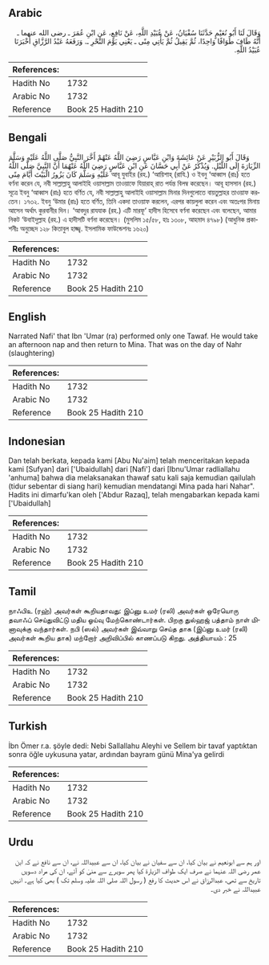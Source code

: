 ## Arabic


<div dir="rtl" lang="ar" style={{fontSize:'larger',backgroundColor:'#f8f9fa',padding:20}}>
وَقَالَ لَنَا أَبُو نُعَيْمٍ حَدَّثَنَا سُفْيَانُ، عَنْ عُبَيْدِ اللَّهِ، عَنْ نَافِعٍ، عَنِ ابْنِ عُمَرَ ـ رضى الله عنهما ـ أَنَّهُ طَافَ طَوَافًا وَاحِدًا، ثُمَّ يَقِيلُ ثُمَّ يَأْتِي مِنًى ـ يَعْنِي يَوْمَ النَّحْرِ ـ‏.‏ وَرَفَعَهُ عَبْدُ الرَّزَّاقِ أَخْبَرَنَا عُبَيْدُ اللَّهِ‏.‏
</div>
<div style={{backgroundColor:'#f8f9fa',padding:20, marginBottom: 10}}><table> <thead> <tr> <th>References:</th> <th></th> </tr> </thead> <tbody><tr><td>Hadith No</td><td>1732</td></tr><tr><td>Arabic No</td><td>1732</td></tr><tr><td>Reference</td><td>Book 25 Hadith 210</td></tr></tbody></table></div>

## Bengali


<div dir="ltr" lang="bn" style={{fontSize:'larger',backgroundColor:'#f8f9fa',padding:20}}>
وَقَالَ أَبُو الزُّبَيْرِ عَنْ عَائِشَةَ وَابْنِ عَبَّاسٍ رَضِيَ اللَّهُ عَنْهُمْ أَخَّرَ النَّبِيُّ صَلَّى اللَّهُ عَلَيْهِ وَسَلَّمَ الزِّيَارَةَ إِلَى اللَّيْلِ. وَيُذْكَرُ عَنْ أَبِي حَسَّانَ عَنِ ابْنِ عَبَّاسٍ رَضِيَ اللَّهُ عَنْهُمَا أَنَّ النَّبِيَّ صَلَّى اللَّهُ عَلَيْهِ وَسَلَّمَ كَانَ يَزُورُ الْبَيْتَ أَيَّامَ مِنًى আবূ যুবাইর (রহ.) ‘আয়িশাহ্ (রাযি.) ও ইবনু ‘আব্বাস (রাঃ) হতে বর্ণনা করেন যে, নবী সাল্লাল্লাহু আলাইহি ওয়াসাল্লাম তাওয়াফে যিয়ারাহ্ রাত পর্যন্ত বিলম্ব করেছেন। আবূ হাসসান (রহ.) সূত্রে ইবনু ‘আব্বাস (রাঃ) হতে বর্ণিত যে, নবী সাল্লাল্লাহু আলাইহি ওয়াসাল্লাম মিনার দিনগুলোতে বায়তুল্লাহর তাওয়াফ করতেন। ১৭৩২. ইবনু ‘উমার (রাঃ) হতে বর্ণিত, তিনি একদা তাওয়াফ করলেন, এরপর কায়লুলা করেন এবং অতঃপর মিনায় আসেন অর্থাৎ কুরবানীর দিন। ‘আবদুর রাযযাক (রহ.) এটি মারফূ‘ হাদীস হিসেবে বর্ণনা করেছেন এবং বলেছেন, আমার নিকট ‘উবাইদুল্লাহ (রহ.) এ হাদীসটি বর্ণনা করেছেন। (মুসলিম ১৫/৫৮, হাঃ ১৩০৮, আহমাদ ৪৭৯৮) (আধুনিক প্রকাশনীঃ অনুচ্ছেদ ১২৮ কিতাবুল হাজ্জ্ব. ইসলামিক ফাউন্ডেশনঃ ১৬২০)
</div>
<div style={{backgroundColor:'#f8f9fa',padding:20, marginBottom: 10}}><table> <thead> <tr> <th>References:</th> <th></th> </tr> </thead> <tbody><tr><td>Hadith No</td><td>1732</td></tr><tr><td>Arabic No</td><td>1732</td></tr><tr><td>Reference</td><td>Book 25 Hadith 210</td></tr></tbody></table></div>

## English


<div dir="ltr" lang="en" style={{fontSize:'larger',backgroundColor:'#f8f9fa',padding:20}}>
Narrated Nafi' that Ibn 'Umar (ra) performed only one Tawaf. He would take an afternoon nap and then return to Mina. That was on the day of Nahr (slaughtering)
</div>
<div style={{backgroundColor:'#f8f9fa',padding:20, marginBottom: 10}}><table> <thead> <tr> <th>References:</th> <th></th> </tr> </thead> <tbody><tr><td>Hadith No</td><td>1732</td></tr><tr><td>Arabic No</td><td>1732</td></tr><tr><td>Reference</td><td>Book 25 Hadith 210</td></tr></tbody></table></div>

## Indonesian


<div dir="ltr" lang="id" style={{fontSize:'larger',backgroundColor:'#f8f9fa',padding:20}}>
Dan telah berkata, kepada kami [Abu Nu'aim] telah menceritakan kepada kami [Sufyan] dari ['Ubaidullah] dari [Nafi'] dari [Ibnu'Umar radliallahu 'anhuma] bahwa dia melaksanakan thawaf satu kali saja kemudian qailulah (tidur sebentar di siang hari) kemudian mendatangi Mina pada hari Nahar". Hadits ini dimarfu'kan oleh ['Abdur Razaq], telah mengabarkan kepada kami ['Ubaidullah]
</div>
<div style={{backgroundColor:'#f8f9fa',padding:20, marginBottom: 10}}><table> <thead> <tr> <th>References:</th> <th></th> </tr> </thead> <tbody><tr><td>Hadith No</td><td>1732</td></tr><tr><td>Arabic No</td><td>1732</td></tr><tr><td>Reference</td><td>Book 25 Hadith 210</td></tr></tbody></table></div>

## Tamil


<div dir="ltr" lang="ta" style={{fontSize:'larger',backgroundColor:'#f8f9fa',padding:20}}>
நாஃபிஉ (ரஹ்) அவர்கள் கூறியதாவது: இப்னு உமர் (ரலி) அவர்கள் ஒரேயொரு தவாஃப் செய்துவிட்டு மதிய ஓய்வு மேற்கொண்டார்கள். பிறகு துல்ஹஜ் பத்தாம் நாள் மினாவுக்கு வந்தார்கள். நபி (ஸல்) அவர்கள் இவ்வாறு செய்த தாக (இப்னு உமர் (ரலி) அவர்கள் கூறிய தாக) மற்றோர் அறிவிப்பில் காணப்படு கிறது. அத்தியாயம் : 25
</div>
<div style={{backgroundColor:'#f8f9fa',padding:20, marginBottom: 10}}><table> <thead> <tr> <th>References:</th> <th></th> </tr> </thead> <tbody><tr><td>Hadith No</td><td>1732</td></tr><tr><td>Arabic No</td><td>1732</td></tr><tr><td>Reference</td><td>Book 25 Hadith 210</td></tr></tbody></table></div>

## Turkish


<div dir="ltr" lang="tr" style={{fontSize:'larger',backgroundColor:'#f8f9fa',padding:20}}>
İbn Ömer r.a. şöyle dedi: Nebi Sallallahu Aleyhi ve Sellem bir tavaf yaptıktan sonra öğle uykusuna yatar, ardından bayram günü Mina'ya gelirdi
</div>
<div style={{backgroundColor:'#f8f9fa',padding:20, marginBottom: 10}}><table> <thead> <tr> <th>References:</th> <th></th> </tr> </thead> <tbody><tr><td>Hadith No</td><td>1732</td></tr><tr><td>Arabic No</td><td>1732</td></tr><tr><td>Reference</td><td>Book 25 Hadith 210</td></tr></tbody></table></div>

## Urdu


<div dir="rtl" lang="ur" style={{fontSize:'larger',backgroundColor:'#f8f9fa',padding:20}}>
اور ہم سے ابونعیم نے بیان کیا، ان سے سفیان نے بیان کیا، ان سے عبیداللہ نے، ان سے نافع نے کہ ابن عمر رضی اللہ عنہما نے صرف ایک طواف الزیارۃ کیا پھر سویرے سے منیٰ کو آئے، ان کی مراد دسویں تاریخ سے تھی، عبدالرزاق نے اس حدیث کا رفع ( رسول اللہ صلی اللہ علیہ وسلم تک ) بھی کیا ہے۔ انہیں عبیداللہ نے خبر دی۔
</div>
<div style={{backgroundColor:'#f8f9fa',padding:20, marginBottom: 10}}><table> <thead> <tr> <th>References:</th> <th></th> </tr> </thead> <tbody><tr><td>Hadith No</td><td>1732</td></tr><tr><td>Arabic No</td><td>1732</td></tr><tr><td>Reference</td><td>Book 25 Hadith 210</td></tr></tbody></table></div>